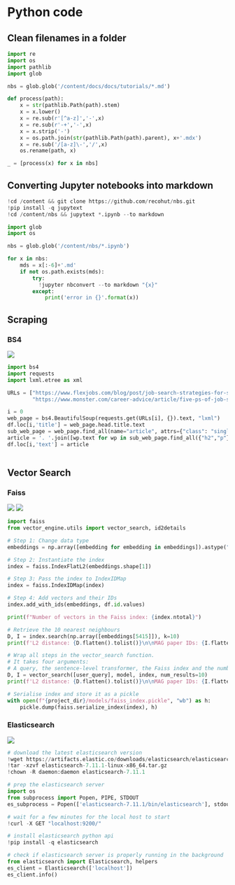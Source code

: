 # Python code

## Clean filenames in a folder

```python
import re
import os
import pathlib
import glob

nbs = glob.glob('/content/docs/docs/tutorials/*.md')

def process(path):
    x = str(pathlib.Path(path).stem)
    x = x.lower()
    x = re.sub(r'[^a-z]','-',x)
    x = re.sub(r'-+','-',x)
    x = x.strip('-')
    x = os.path.join(str(pathlib.Path(path).parent), x+'.mdx')
    x = re.sub('/[a-z]\-','/',x)
    os.rename(path, x)

_ = [process(x) for x in nbs]
```

## Converting Jupyter notebooks into markdown

```python
!cd /content && git clone https://github.com/recohut/nbs.git
!pip install -q jupytext
!cd /content/nbs && jupytext *.ipynb --to markdown
```

```python
import glob
import os

nbs = glob.glob('/content/nbs/*.ipynb')

for x in nbs:
    mds = x[:-6]+'.md'
    if not os.path.exists(mds):
        try:
          !jupyter nbconvert --to markdown "{x}"
        except:
            print('error in {}'.format(x))
```

## Scraping

### BS4

<a href="https://nbviewer.org/github/recohut/nbs/blob/main/2020-06-20-simple-scraping-nlp-bs4-distilbert.ipynb" alt=""> <img src="https://colab.research.google.com/assets/colab-badge.svg" /></a>

```python
import bs4
import requests
import lxml.etree as xml

URLs = ["https://www.flexjobs.com/blog/post/job-search-strategies-for-success-v2/",
        "https://www.monster.com/career-advice/article/five-ps-of-job-search-progress"]

i = 0
web_page = bs4.BeautifulSoup(requests.get(URLs[i], {}).text, "lxml")
df.loc[i,'title'] = web_page.head.title.text
sub_web_page = web_page.find_all(name="article", attrs={"class": "single-post-page"})[0]
article = '. '.join([wp.text for wp in sub_web_page.find_all({"h2","p"})])
df.loc[i,'text'] = article
        
```

## Vector Search

### Faiss

<a href="https://nbviewer.org/github/recohut/nbs/blob/main/2021-01-23-vector-search.ipynb" alt=""> <img src="https://colab.research.google.com/assets/colab-badge.svg" /></a>
<a href="https://nbviewer.org/github/recohut/nbs/blob/main/2021-04-20-dl-retrieval.ipynb" alt=""> <img src="https://colab.research.google.com/assets/colab-badge.svg" /></a>


```python
import faiss
from vector_engine.utils import vector_search, id2details

# Step 1: Change data type
embeddings = np.array([embedding for embedding in embeddings]).astype("float32")

# Step 2: Instantiate the index
index = faiss.IndexFlatL2(embeddings.shape[1])

# Step 3: Pass the index to IndexIDMap
index = faiss.IndexIDMap(index)

# Step 4: Add vectors and their IDs
index.add_with_ids(embeddings, df.id.values)

print(f"Number of vectors in the Faiss index: {index.ntotal}")

# Retrieve the 10 nearest neighbours
D, I = index.search(np.array([embeddings[5415]]), k=10)
print(f'L2 distance: {D.flatten().tolist()}\n\nMAG paper IDs: {I.flatten().tolist()}')

# Wrap all steps in the vector_search function.
# It takes four arguments: 
# A query, the sentence-level transformer, the Faiss index and the number of requested results
D, I = vector_search([user_query], model, index, num_results=10)
print(f'L2 distance: {D.flatten().tolist()}\n\nMAG paper IDs: {I.flatten().tolist()}')

# Serialise index and store it as a pickle
with open(f"{project_dir}/models/faiss_index.pickle", "wb") as h:
    pickle.dump(faiss.serialize_index(index), h)
```

### Elasticsearch

<a href="https://nbviewer.org/github/recohut/nbs/blob/main/2021-04-20-dl-retrieval.ipynb" alt=""> <img src="https://colab.research.google.com/assets/colab-badge.svg" /></a>

```python
# download the latest elasticsearch version
!wget https://artifacts.elastic.co/downloads/elasticsearch/elasticsearch-7.11.1-linux-x86_64.tar.gz
!tar -xzvf elasticsearch-7.11.1-linux-x86_64.tar.gz
!chown -R daemon:daemon elasticsearch-7.11.1

# prep the elasticsearch server
import os
from subprocess import Popen, PIPE, STDOUT
es_subprocess = Popen(['elasticsearch-7.11.1/bin/elasticsearch'], stdout=PIPE, stderr=STDOUT, preexec_fn=lambda : os.setuid(1))

# wait for a few minutes for the local host to start
!curl -X GET "localhost:9200/"

# install elasticsearch python api
!pip install -q elasticsearch

# check if elasticsearch server is properly running in the background
from elasticsearch import Elasticsearch, helpers
es_client = Elasticsearch(['localhost'])
es_client.info()
```